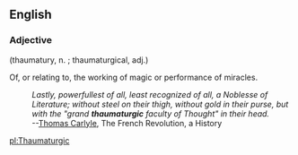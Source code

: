 == English ==


=== Adjective ===
(thaumatury, n. ;  thaumaturgical, adj.)


Of, or relating to, the working of magic or performance of miracles.
: ''Lastly, powerfullest of all, least recognized of all, a Noblesse of Literature; without steel on their thigh, without gold in their purse, but with the "grand '''thaumaturgic''' faculty of Thought" in their head.''
: --[[w:Thomas Carlyle|Thomas Carlyle]], The French Revolution, a History

[[pl:Thaumaturgic]]